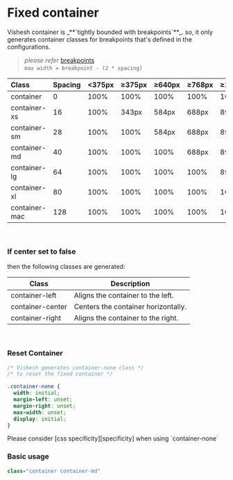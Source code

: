 
# Fixed container

<Callout type="warning">
  Vishesh container is _**`tightly bounded with breakpoints`**_. so, it only
  generates container classes for breakpoints that's defined in the
  configurations.
</Callout>

> _please refer_ [breakpoints][breakpoints] <br /> `max width = breakpoint - (2 * spacing) ` &nbsp;<br />

| Class         | Spacing | \<375px | ≥375px | ≥640px | ≥768px | ≥1024px | ≥1280px | ≥1440px | ≥1920px |
| :------------ | :------ | :------ | :----- | :----- | :----- | :------ | :------ | :------ | :------ |
| container     | 0       | 100%    | 100%   | 100%   | 100%   | 100%    | 100%    | 100%    | 100%    |
| container-xs  | 16      | 100%    | 343px  | 584px  | 688px  | 896px   | 1120px  | 1184px  | 1184px  |
| container-sm  | 28      | 100%    | 100%   | 584px  | 688px  | 896px   | 1120px  | 1184px  | 1184px  |
| container-md  | 40      | 100%    | 100%   | 100%   | 688px  | 896px   | 1120px  | 1184px  | 1184px  |
| container-lg  | 64      | 100%    | 100%   | 100%   | 100%   | 896px   | 1120px  | 1184px  | 1184px  |
| container-xl  | 80      | 100%    | 100%   | 100%   | 100%   | 100%    | 1120px  | 1184px  | 1184px  |
| container-mac | 128     | 100%    | 100%   | 100%   | 100%   | 100%    | 100%    | 1184px  | 1184px  |

<br />

### If center set to false

then the following classes are generated:

| Class            | Description                         |
| ---------------- | ----------------------------------- |
| container-left   | Aligns the container to the left.   |
| container-center | Centers the container horizontally. |
| container-right  | Aligns the container to the right.  |

<br />

### Reset Container

```css
/* Vishesh generates container-none class */
/* to reset the fixed container */

.container-none {
  width: initial;
  margin-left: unset;
  margin-right: unset;
  max-width: unset;
  display: initial;
}
```

<Callout type="warning">
  Please consider [css specificity][specificity] when using `container-none`
</Callout>

<br />

### Basic usage

```js
class="container container-md"
```

[breakpoints]: /preset/features/breakpoints "Breakpoints"
[specificity]: https://www.youtube.com/watch?v=c0kfcP_nD9E "CSS Specificity"
